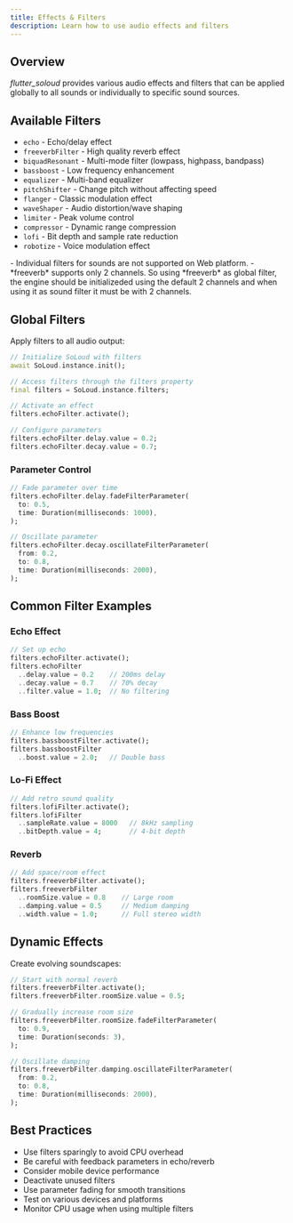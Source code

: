 ```yaml
---
title: Effects & Filters
description: Learn how to use audio effects and filters
---
```


## Overview

*flutter_soloud* provides various audio effects and filters that can be applied globally to all sounds or individually to specific sound sources.

## Available Filters

- `echo` - Echo/delay effect
- `freeverbFilter` - High quality reverb effect
- `biquadResonant` - Multi-mode filter (lowpass, highpass, bandpass)
- `bassboost` - Low frequency enhancement
- `equalizer` - Multi-band equalizer
- `pitchShifter` - Change pitch without affecting speed
- `flanger` - Classic modulation effect
- `waveShaper` - Audio distortion/wave shaping
- `limiter` - Peak volume control
- `compressor` - Dynamic range compression
- `lofi` - Bit depth and sample rate reduction
- `robotize` - Voice modulation effect

<Info>
- Individual filters for sounds are not supported on Web platform.
- *freeverb* supports only 2 channels. So using *freeverb* as global filter, the engine should be initializeded using the default 2 channels and when using it as sound filter it must be with 2 channels.
</Info>

## Global Filters

Apply filters to all audio output:

```dart
// Initialize SoLoud with filters
await SoLoud.instance.init();

// Access filters through the filters property
final filters = SoLoud.instance.filters;

// Activate an effect
filters.echoFilter.activate();

// Configure parameters
filters.echoFilter.delay.value = 0.2;
filters.echoFilter.decay.value = 0.7;
```

### Parameter Control

```dart
// Fade parameter over time
filters.echoFilter.delay.fadeFilterParameter(
  to: 0.5,
  time: Duration(milliseconds: 1000),
);

// Oscillate parameter
filters.echoFilter.decay.oscillateFilterParameter(
  from: 0.2,
  to: 0.8,
  time: Duration(milliseconds: 2000),
);
```

## Common Filter Examples

### Echo Effect

```dart
// Set up echo
filters.echoFilter.activate();
filters.echoFilter
  ..delay.value = 0.2    // 200ms delay
  ..decay.value = 0.7    // 70% decay
  ..filter.value = 1.0;  // No filtering
```

### Bass Boost

```dart
// Enhance low frequencies
filters.bassboostFilter.activate();
filters.bassboostFilter
  ..boost.value = 2.0;   // Double bass
```

### Lo-Fi Effect

```dart
// Add retro sound quality
filters.lofiFilter.activate();
filters.lofiFilter
  ..sampleRate.value = 8000   // 8kHz sampling
  ..bitDepth.value = 4;       // 4-bit depth
```

### Reverb

```dart
// Add space/room effect
filters.freeverbFilter.activate();
filters.freeverbFilter
  ..roomSize.value = 0.8    // Large room
  ..damping.value = 0.5     // Medium damping
  ..width.value = 1.0;      // Full stereo width
```

## Dynamic Effects

Create evolving soundscapes:

```dart
// Start with normal reverb
filters.freeverbFilter.activate();
filters.freeverbFilter.roomSize.value = 0.5;

// Gradually increase room size
filters.freeverbFilter.roomSize.fadeFilterParameter(
  to: 0.9,
  time: Duration(seconds: 3),
);

// Oscillate damping
filters.freeverbFilter.damping.oscillateFilterParameter(
  from: 0.2,
  to: 0.8,
  time: Duration(milliseconds: 2000),
);
```

## Best Practices

- Use filters sparingly to avoid CPU overhead
- Be careful with feedback parameters in echo/reverb
- Consider mobile device performance
- Deactivate unused filters
- Use parameter fading for smooth transitions
- Test on various devices and platforms
- Monitor CPU usage when using multiple filters
